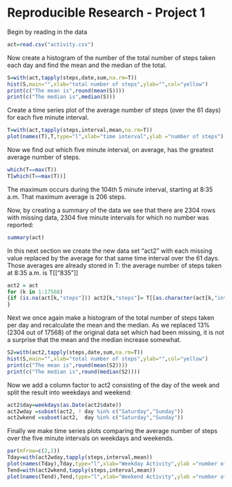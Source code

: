 Reproducible Research - Project 1
===========================================================
Begin by reading in the data
```r
act=read.csv("activity.csv")

```
Now create a histogram of the number of the total number of steps taken each day and find the mean 
and the median of the total.
```r
S=with(act,tapply(steps,date,sum,na.rm=T))
hist(S,main="",xlab="total number of steps",ylab="",col="yellow")
print(c("The mean is",round(mean(S))))
print(c("The median is",median(S)))


```
Create a time series plot of the average number of steps (over the 61 days) for each five minute interval.
```r
T=with(act,tapply(steps,interval,mean,na.rm=T))
plot(names(T),T,type="l",xlab="time interval",ylab ="number of steps")  

```

Now we find out which five minute interval, on average, has the greatest average number of steps.

```r
which(T==max(T))
T[which(T==max(T))]

```

The maximum occurs during the 104th 5 minute interval, starting at 8:35 a.m. That maximum average is 206 steps.

Now, by creating a summary of the data we see that there are 2304 rows with missing data, 2304 five minute intervals for which no number was reported:

```r
summary(act)

```
In this next section we create the new data set "act2" with each missing value replaced by the average for that same time interval over the 61 days. Those averages are already stored in T: the average number of steps taken at 8:35 a.m. is T[["835"]]

```r
act2 = act
for (k in 1:17568)
{if (is.na(act[k,"steps"])) act2[k,"steps"]= T[[as.character(act[k,"interval"])]]
}
```
Next we once again make a histogram of the total number of steps taken per day and recalculate the mean and the median. As we replaced 13% (2304 out of 17568) of the original data set which had been missing, it is not a surprise that the mean and the median increase somewhat.

```r
S2=with(act2,tapply(steps,date,sum,na.rm=T))
hist(S,main="",xlab="total number of steps",ylab="",col="yellow")
print(c("The mean is",round(mean(S2))))
print(c("The median is",round(median(S2))))

```
Now we add a column factor to act2 consisting of the day of the week and split the result into weekdays and weekend:

```r
act2$day=weekdays(as.Date(act2$date))
act2wday =subset(act2, ! day %in% c("Saturday","Sunday"))
act2wkend =subset(act2,  day %in% c("Saturday","Sunday"))

```

Finally we make time series plots comparing the average number of steps over the five minute intervals on weekdays and weekends.


```r
par(mfrow=c(2,1))
Tday=with(act2wday,tapply(steps,interval,mean))
plot(names(Tday),Tday,type="l",xlab="Weekday Activity",ylab ="number of steps")
Tend=with(act2wkend,tapply(steps,interval,mean))
plot(names(Tend),Tend,type="l",xlab="Weekend Activity",ylab ="number of steps")


```

